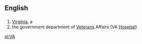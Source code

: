 ==English==

==={{Abbreviation}}===
#[[Virginia]], a {{USstate}}
# the government department of [[Veteran]]s Affairs (VA [[Hospital]])

[[pl:VA]]